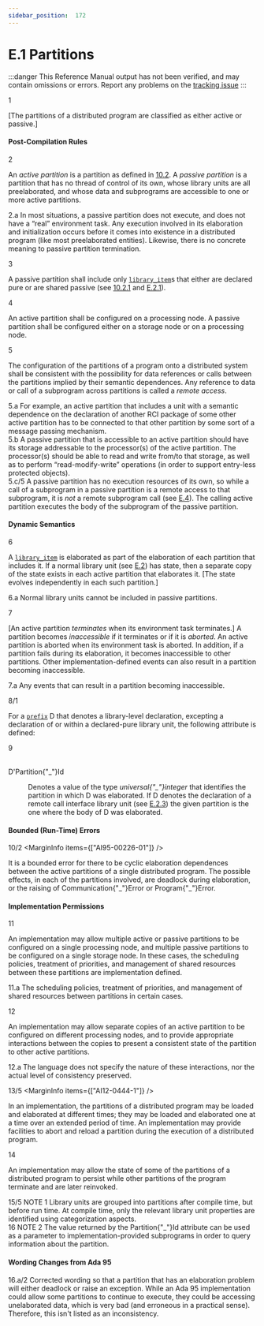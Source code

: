 ```yaml
---
sidebar_position:  172
---
```


# E.1 Partitions

:::danger
This Reference Manual output has not been verified,
and may contain omissions or errors.
Report any problems on the [tracking issue](https://github.com/ada-lang-io/ada-lang-io/issues/20)
:::


<MarginText>1</MarginText>
<p>[The partitions of a distributed program are classified as either active or passive.] <br /></p>


#### Post-Compilation Rules

<MarginText>2</MarginText>
<p>An <em>active partition</em> is a partition as defined in <a href="/docs/arm/AA-10/AA-10.2">10.2</a>. A <em>passive partition</em> is a partition that has no thread of control of its own, whose library units are all preelaborated, and whose data and subprograms are accessible to one or more active partitions. <br /></p>

<AnnotatedOnly>
<MarginText>2.a</MarginText>
<Admonition type="aarm" aarm="discussion">
<strong></strong>In most situations, a passive partition does not execute, and does not have a &ldquo;real&rdquo; environment task. Any execution involved in its elaboration and initialization occurs before it comes into existence in a distributed program (like most preelaborated entities). Likewise, there is no concrete meaning to passive partition termination. <br />
</Admonition>
</AnnotatedOnly>

<MarginText>3</MarginText>
<p>A passive partition shall include only <code><a href="/docs/arm/AA-10/AA-10.1#S0287">library_item</a></code>s that either are declared pure or are shared passive (see <a href="/docs/arm/AA-10/AA-10.2#Subclause_10.2.1">10.2.1</a> and <a href="/docs/arm/AA-E/AA-E.2#Subclause_E.2.1">E.2.1</a>).<br /></p>

<MarginText>4</MarginText>
<p>An active partition shall be configured on a processing node. A passive partition shall be configured either on a storage node or on a processing node.<br /></p>

<MarginText>5</MarginText>
<p>The configuration of the partitions of a program onto a distributed system shall be consistent with the possibility for data references or calls between the partitions implied by their semantic dependences. Any reference to data or call of a subprogram across partitions is called a <em>remote access</em>. <br /></p>

<AnnotatedOnly>
<MarginText>5.a</MarginText>
<Admonition type="aarm" aarm="discussion">
<strong></strong>For example, an active partition that includes a unit with a semantic dependence on the declaration of another RCI package of some other active partition has to be connected to that other partition by some sort of a message passing mechanism.<br />
</Admonition>
</AnnotatedOnly>

<AnnotatedOnly>
<MarginText>5.b</MarginText>
<Admonition type="aarm" aarm="note">
A passive partition that is accessible to an active partition should have its storage addressable to the processor(s) of the active partition. The processor(s) should be able to read and write from/to that storage, as well as to perform &ldquo;read-modify-write&rdquo; operations (in order to support entry-less protected objects).<br />
</Admonition>
</AnnotatedOnly>

<AnnotatedOnly>
<MarginText>5.c/5</MarginText>
<MarginInfo items={["AI12-0359-1"]} />
<Admonition type="aarm" aarm="ramification">
<strong></strong>A passive partition has no execution resources of its own, so while a call of a subprogram in a passive partition is a remote access to that subprogram, it is <em>not</em> a remote subprogram call (see <a href="/docs/arm/AA-E/AA-E.4">E.4</a>). The calling active partition executes the body of the subprogram of the passive partition. <br />
</Admonition>
</AnnotatedOnly>


#### Dynamic Semantics

<MarginText>6</MarginText>
<p>A <code><a href="/docs/arm/AA-10/AA-10.1#S0287">library_item</a></code> is elaborated as part of the elaboration of each partition that includes it. If a normal library unit (see <a href="/docs/arm/AA-E/AA-E.2">E.2</a>) has state, then a separate copy of the state exists in each active partition that elaborates it. [The state evolves independently in each such partition.]<br /></p>

<AnnotatedOnly>
<MarginText>6.a</MarginText>
<Admonition type="aarm" aarm="ramification">
<strong></strong>Normal library units cannot be included in passive partitions. <br />
</Admonition>
</AnnotatedOnly>

<MarginText>7</MarginText>
<p>[An active partition <em>terminates</em> when its environment task terminates.] A partition becomes <em>inaccessible</em> if it terminates or if it is <em>aborted</em>. An active partition is aborted when its environment task is aborted. In addition, if a partition fails during its elaboration, it becomes inaccessible to other partitions. Other implementation-defined events can also result in a partition becoming inaccessible. <br /></p>

<AnnotatedOnly>
<MarginText>7.a</MarginText>
<Admonition type="aarm" aarm="implementation-defined">
<strong></strong>Any events that can result in a partition becoming inaccessible.<br />
</Admonition>
</AnnotatedOnly>

<MarginText>8/1</MarginText>
<p>For a <code><a href="/docs/arm/AA-4/AA-4.1#S0093">prefix</a></code> D that denotes a library-level declaration, excepting a declaration of or within a declared-pure library unit, the following attribute is defined: <br /></p>

<MarginText>9</MarginText>
<dt><br/>D'Partition{"_"}Id</dt>
<dl>
<dd>Denotes a value of the type <em>universal{"_"}integer</em> that identifies the partition in which D was elaborated. If D denotes the declaration of a remote call interface library unit (see <a href="/docs/arm/AA-E/AA-E.2#Subclause_E.2.3">E.2.3</a>) the given partition is the one where the body of D was elaborated. <br /></dd>
</dl>

#### Bounded (Run-Time) Errors

<MarginText>10/2</MarginText>
<MarginInfo items={["AI95-00226-01"]} />
<p>It is a bounded error for there to be cyclic elaboration dependences between the active partitions of a single distributed program. The possible effects, in each of the partitions involved, are deadlock during elaboration, or the raising of Communication{"_"}Error or Program{"_"}Error. <br /></p>


#### Implementation Permissions

<MarginText>11</MarginText>
<p>An implementation may allow multiple active or passive partitions to be configured on a single processing node, and multiple passive partitions to be configured on a single storage node. In these cases, the scheduling policies, treatment of priorities, and management of shared resources between these partitions are implementation defined. <br /></p>

<AnnotatedOnly>
<MarginText>11.a</MarginText>
<Admonition type="aarm" aarm="implementation-defined">
<strong></strong>The scheduling policies, treatment of priorities, and management of shared resources between partitions in certain cases.<br />
</Admonition>
</AnnotatedOnly>

<MarginText>12</MarginText>
<p>An implementation may allow separate copies of an active partition to be configured on different processing nodes, and to provide appropriate interactions between the copies to present a consistent state of the partition to other active partitions. <br /></p>

<AnnotatedOnly>
<MarginText>12.a</MarginText>
<Admonition type="aarm" aarm="ramification">
<strong></strong>The language does not specify the nature of these interactions, nor the actual level of consistency preserved. <br />
</Admonition>
</AnnotatedOnly>

<MarginText>13/5</MarginText>
<MarginInfo items={["AI12-0444-1"]} />
<p>In an implementation, the partitions of a distributed program may be loaded and elaborated at different times; they may be loaded and elaborated one at a time over an extended period of time. An implementation may provide facilities to abort and reload a partition during the execution of a distributed program.<br /></p>

<MarginText>14</MarginText>
<p>An implementation may allow the state of some of the partitions of a distributed program to persist while other partitions of the program terminate and are later reinvoked. <br /></p>

<AnnotatedOnly>
<MarginText>15/5</MarginText>
<MarginInfo items={["AI12-0417-1"]} />
<Admonition type="aarm" aarm="note">
NOTE 1   Library units are grouped into partitions after compile time, but before run time. At compile time, only the relevant library unit properties are identified using categorization aspects.<br />
</Admonition>
</AnnotatedOnly>

<AnnotatedOnly>
<MarginText>16</MarginText>
<Admonition type="aarm" aarm="note">
NOTE 2   The value returned by the Partition{"_"}Id attribute can be used as a parameter to implementation-provided subprograms in order to query information about the partition.<br />
</Admonition>
</AnnotatedOnly>

<AnnotatedOnly>

#### Wording Changes from Ada 95

</AnnotatedOnly>
<AnnotatedOnly>
<MarginText>16.a/2</MarginText>
<MarginInfo items={["AI95-00226-01"]} />
<Admonition type="aarm" aarm="note">
Corrected wording so that a partition that has an elaboration problem will either deadlock or raise an exception. While an Ada 95 implementation could allow some partitions to continue to execute, they could be accessing unelaborated data, which is very bad (and erroneous in a practical sense). Therefore, this isn't listed as an inconsistency. <br />
</Admonition>
</AnnotatedOnly>

